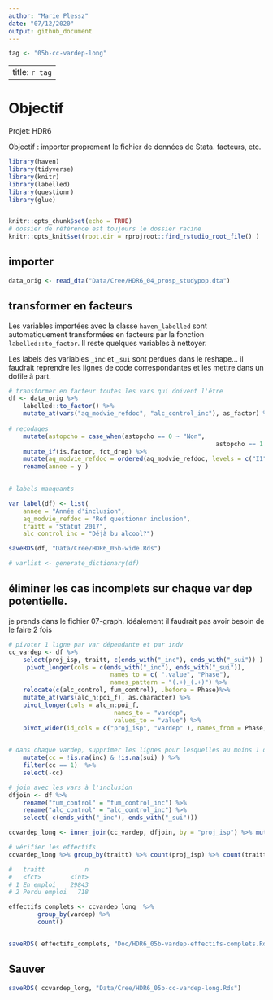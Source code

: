 ```yaml
---
author: "Marie Plessz"
date: "07/12/2020"
output: github_document
---
```


```r
tag <- "05b-cc-vardep-long"
```

---
title: `r tag`
---

# Objectif
Projet: HDR6

Objectif : importer proprement le fichier de données de Stata. facteurs, etc.

```r

library(haven)
library(tidyverse)
library(knitr)
library(labelled)
library(questionr)
library(glue)


knitr::opts_chunk$set(echo = TRUE)
# dossier de référence est toujours le dossier racine
knitr::opts_knit$set(root.dir = rprojroot::find_rstudio_root_file() )
```
## importer

```r
data_orig <- read_dta("Data/Cree/HDR6_04_prosp_studypop.dta")
```
## transformer en facteurs
Les variables importées avec la classe `haven_labelled` sont automatiquement transformées en facteurs par la fonction  `labelled::to_factor`. Il reste quelques variables à nettoyer.

Les labels des variables `_inc` et `_sui` sont perdues dans le reshape... il faudrait reprendre les lignes de code correspondantes et les mettre dans un dofile à part.

```r

# transformer en facteur toutes les vars qui doivent l'être
df <- data_orig %>% 
	labelled::to_factor() %>% 
	mutate_at(vars("aq_modvie_refdoc", "alc_control_inc"), as_factor) %>% 
	
# recodages 	
	mutate(astopcho = case_when(astopcho == 0 ~ "Non",
														 astopcho == 1 ~ "Oui"	)) %>% 
	mutate_if(is.factor, fct_drop) %>% 
	mutate(aq_modvie_refdoc = ordered(aq_modvie_refdoc, levels = c("I1", "I2", "I3"))) %>% 
	rename(annee = y )  

	 
# labels manquants

var_label(df) <- list(
	annee = "Année d'inclusion",
	aq_modvie_refdoc = "Ref questionnr inclusion",
	traitt = "Statut 2017", 
	alc_control_inc = "Déjà bu alcool?")

saveRDS(df, "Data/Cree/HDR6_05b-wide.Rds")

```

```r
# varlist <- generate_dictionary(df)

```
## éliminer les cas incomplets sur chaque var dep potentielle.
je prends dans le fichier 07-graph. Idéalement il faudrait pas avoir besoin de le faire 2 fois

```r

# pivoter 1 ligne par var dépendante et par indv
cc_vardep <- df %>% 
	select(proj_isp, traitt, c(ends_with("_inc"), ends_with("_sui")) ) %>% 
	 pivot_longer(cols = c(ends_with("_inc"), ends_with("_sui")),
							names_to = c( ".value", "Phase"),
							names_pattern = "(.+)_(.+)") %>% 
	relocate(c(alc_control, fum_control), .before = Phase)%>% 
	mutate_at(vars(alc_n:poi_f), as.character) %>% 
	pivot_longer(cols = alc_n:poi_f, 
							 names_to = "vardep",
							 values_to = "value") %>% 
	pivot_wider(id_cols = c("proj_isp", "vardep" ), names_from = Phase, values_from = value) %>% 

	
# dans chaque vardep, supprimer les lignes pour lesquelles au moins 1 obs est manquante 
	mutate(cc = !is.na(inc) & !is.na(sui) ) %>% 
	filter(cc == 1)  %>% 
	select(-cc) 

# join avec les vars à l'inclusion
dfjoin <- df %>% 
	rename("fum_control" = "fum_control_inc") %>% 
	rename("alc_control" = "alc_control_inc") %>% 	
	select(-c(ends_with("_inc"), ends_with("_sui")))


```

```r
ccvardep_long <- inner_join(cc_vardep, dfjoin, by = "proj_isp") %>% mutate(vardep = as.factor(vardep))
```


```r
# vérifier les effectifs 
ccvardep_long %>% group_by(traitt) %>% count(proj_isp) %>% count(traitt)

#   traitt           n
#   <fct>        <int>
# 1 En emploi    29843
# 2 Perdu emploi   718

effectifs_complets <- ccvardep_long  %>% 
 		group_by(vardep) %>% 
 		count() 


saveRDS( effectifs_complets, "Doc/HDR6_05b-vardep-effectifs-complets.Rds")

```




## Sauver
```r
saveRDS( ccvardep_long, "Data/Cree/HDR6_05b-cc-vardep-long.Rds")


```

